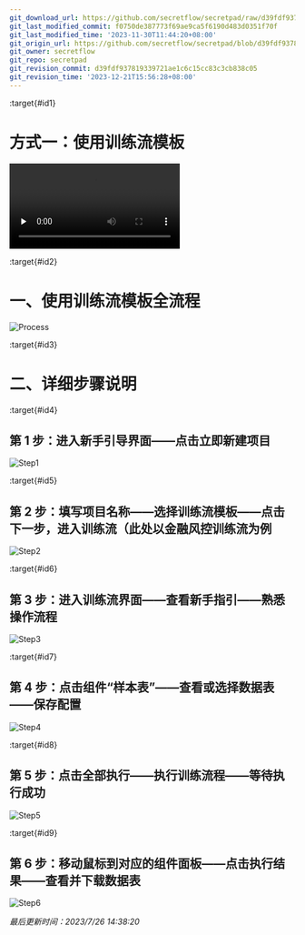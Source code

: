 ```yaml
---
git_download_url: https://github.com/secretflow/secretpad/raw/d39fdf937819339721ae1c6c15cc83c3cb838c05/docs/deployment_experience/pipeline_template.md
git_last_modified_commit: f0750de387773f69ae9ca5f6190d483d0351f70f
git_last_modified_time: '2023-11-30T11:44:20+08:00'
git_origin_url: https://github.com/secretflow/secretpad/blob/d39fdf937819339721ae1c6c15cc83c3cb838c05/docs/deployment_experience/pipeline_template.md
git_owner: secretflow
git_repo: secretpad
git_revision_commit: d39fdf937819339721ae1c6c15cc83c3cb838c05
git_revision_time: '2023-12-21T15:56:28+08:00'
---
```


:target{#id1}

# 方式一：使用训练流模板

<video id="video" controls={true} preload="none">
  <source id="mp4" src="https://secretflow-public.oss-cn-hangzhou.aliyuncs.com/tutorial-video/pipeline_template.mp4" type="video/mp4" />
</video>

:target{#id2}

# 一、使用训练流模板全流程

![Process](../_assets/process.jpeg)

:target{#id3}

# 二、详细步骤说明

:target{#id4}

## 第 1 步：进入新手引导界面——点击立即新建项目

![Step1](../_assets/step1.png)

:target{#id5}

## 第 2 步：填写项目名称——选择训练流模板——点击下一步，进入训练流（此处以金融风控训练流为例

![Step2](../_assets/step2.png)

:target{#id6}

## 第 3 步：进入训练流界面——查看新手指引——熟悉操作流程

![Step3](../_assets/step3.png)

:target{#id7}

## 第 4 步：点击组件“样本表”——查看或选择数据表——保存配置

![Step4](../_assets/step4.png)

:target{#id8}

## 第 5 步：点击全部执行——执行训练流程——等待执行成功

![Step5](../_assets/step5.png)

:target{#id9}

## 第 6 步：移动鼠标到对应的组件面板——点击执行结果——查看并下载数据表

![Step6](../_assets/step6.png)

<em>最后更新时间：2023/7/26 14:38:20</em>
